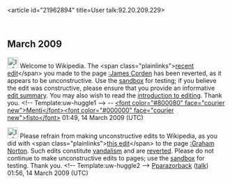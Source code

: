<article id="21962894" title=User talk:92.20.209.229>
	<talkpage id="21962894" title="User talk:92.20.209.229">

== March 2009 ==

[[Image:Information.png|25px]] Welcome to Wikipedia. The &lt;span class=&quot;plainlinks&quot;&gt;[http://en.wikipedia.org/wiki/James_Corden?diff=277097304 recent edit]&lt;/span&gt; you made to the page [[:James Corden]] has been reverted, as it appears to be unconstructive. Use the [[Wikipedia:Sandbox|sandbox]] for testing; if you believe the edit was constructive, please ensure that you provide an informative [[Help:Edit summary|edit summary]]. You may also wish to read the [[Wikipedia:Introduction|introduction to editing]]. Thank you. &lt;!-- Template:uw-huggle1 --&gt; -- [[User:Mentifisto|&lt;font color=&quot;#800080&quot; face=&quot;courier new&quot;&gt;Menti&lt;/font&gt;]][[User talk:Mentifisto|&lt;font color=&quot;#000000&quot; face=&quot;courier new&quot;&gt;fisto&lt;/font&gt;]] 01:49, 14 March 2009 (UTC)

[[Image:Information.png|25px]] Please refrain from making unconstructive edits to Wikipedia, as you did with &lt;span class=&quot;plainlinks&quot;&gt;[http://en.wikipedia.org/wiki/Graham_Norton?diff=277097754 this edit]&lt;/span&gt; to the page [[:Graham Norton]]. Such edits constitute [[Wikipedia:Vandalism|vandalism]] and are [[Help:Reverting|reverted]]. Please do not continue to make unconstructive edits to pages; use the [[Wikipedia:Sandbox|sandbox]] for testing. Thank you. &lt;!-- Template:uw-huggle2 --&gt; [[User:Pparazorback|Pparazorback]] ([[User talk:Pparazorback|talk]]) 01:56, 14 March 2009 (UTC)
	</talkpage>
</article>